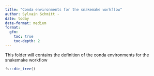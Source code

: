 ```yaml
---
title: "Conda environments for the snakemake workflow"
author: Sylvain Schmitt -
date: today
date-format: medium
format: 
  gfm:
    toc: true
    toc-depth: 2
---
```


This folder will contains the definition of the conda environments for the snakemake workflow

```r
fs::dir_tree()
```
